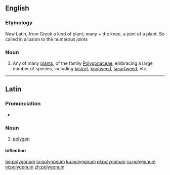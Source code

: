 {{also|Polygonum}}
==English==

===Etymology===
New Latin, from Greek a kind of plant; many + the knee, a joint of a plant. So called in allusion to the numerous joints

===Noun===
{{en-noun}}

# {{context|botany|lang=en}} Any of many [[plant]]s, of the family [[Polygonaceae]], embracing a large number of species, including [[bistort]], [[knotweed]], [[smartweed]], etc.

----
==Latin==

===Pronunciation===
* {{la-pronunc|polygōnum}}

===Noun===
{{la-noun|polygōnum|polygoni|polygōnī|n|second}}

# {{context|mathematics|lang=la}} [[polygon]]

====Inflection====
{{la-decl-2nd-N|polygōn}}

[[be:polygonum]]
[[io:polygonum]]
[[ku:polygonum]]
[[pl:polygonum]]
[[ru:polygonum]]
[[vi:polygonum]]
[[zh:polygonum]]